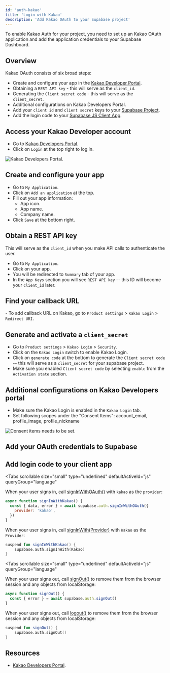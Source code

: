 ```yaml
---
id: 'auth-kakao'
title: 'Login with Kakao'
description: 'Add Kakao OAuth to your Supabase project'
---
```


To enable Kakao Auth for your project, you need to set up an Kakao OAuth application and add the application credentials to your Supabase Dashboard.

## Overview

Kakao OAuth consists of six broad steps:

- Create and configure your app in the [Kakao Developer Portal](https://developers.kakao.com).
- Obtaining a `REST API key` - this will serve as the `client_id`.
- Generating the `Client secret code` - this will serve as the `client_secret`.
- Additional configurations on Kakao Developers Portal.
- Add your `client id` and `client secret` keys to your [Supabase Project](https://supabase.com/dashboard).
- Add the login code to your [Supabase JS Client App](https://github.com/supabase/supabase-js).

## Access your Kakao Developer account

- Go to [Kakao Developers Portal](https://developers.kakao.com).
- Click on `Login` at the top right to log in.

![Kakao Developers Portal.](/docs/img/guides/auth-kakao/kakao-developers-page.png)

## Create and configure your app

- Go to `My Application`.
- Click on `Add an application` at the top.
- Fill out your app information:
  - App icon.
  - App name.
  - Company name.
- Click `Save` at the bottom right.

## Obtain a REST API key

This will serve as the `client_id` when you make API calls to authenticate the user.

- Go to `My Application`.
- Click on your app.
- You will be redirected to `Summary` tab of your app.
- In the `App Keys` section you will see `REST API key` -- this ID will become your `client_id` later.

## Find your callback URL

<SocialProviderSetup provider="Kakao" />- To add callback URL on Kakao, go to `Product settings` >
`Kakao Login` > `Redirect URI`.

## Generate and activate a `client_secret`

- Go to `Product settings` > `Kakao Login` > `Security`.
- Click on the `Kakao Login` switch to enable Kakao Login.
- Click on `generate code` at the bottom to generate the `Client secret code` -- this will serve as a `client_secret` for your supabase project.
- Make sure you enabled `Client secret code` by selecting `enable` from the `Activation state` section.

## Additional configurations on Kakao Developers portal

- Make sure the Kakao Login is enabled in the `Kakao Login` tab.
- Set following scopes under the "Consent Items": account_email, profile_image, profile_nickname

![Consent items needs to be set.](/docs/img/guides/auth-kakao/kakao-developers-consent-items-set.png)

## Add your OAuth credentials to Supabase

<SocialProviderSettingsSupabase provider="Kakao" />

## Add login code to your client app

<Tabs
  scrollable
  size="small"
  type="underlined"
  defaultActiveId="js"
  queryGroup="language"
>
<TabPanel id="js" label="JavaScript">

When your user signs in, call [signInWithOAuth()](/docs/reference/javascript/auth-signinwithoauth) with `kakao` as the `provider`:

```js
async function signInWithKakao() {
  const { data, error } = await supabase.auth.signInWithOAuth({
    provider: 'kakao',
  })
}
```

</TabPanel>
<TabPanel id="kotlin" label="Kotlin">

When your user signs in, call [signInWith(Provider)](/docs/reference/kotlin/auth-signinwithoauth) with `Kakao` as the `Provider`:

```kotlin
suspend fun signInWithKakao() {
	supabase.auth.signInWith(Kakao)
}
```

</TabPanel>
</Tabs>

<Tabs
  scrollable
  size="small"
  type="underlined"
  defaultActiveId="js"
  queryGroup="language"
>
<TabPanel id="js" label="JavaScript">

When your user signs out, call [signOut()](/docs/reference/javascript/auth-signout) to remove them from the browser session and any objects from localStorage:

```js
async function signOut() {
  const { error } = await supabase.auth.signOut()
}
```

</TabPanel>
<TabPanel id="kotlin" label="Kotlin">

When your user signs out, call [logout()](/docs/reference/kotlin/auth-signout) to remove them from the browser session and any objects from localStorage:

```kotlin
suspend fun signOut() {
	supabase.auth.signOut()
}
```

</TabPanel>
</Tabs>

## Resources

- [Kakao Developers Portal](https://developers.kakao.com).
